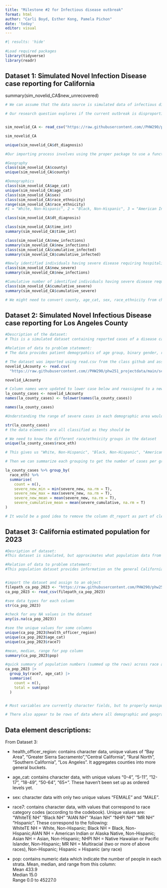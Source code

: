 ```yaml
---
title: "Milestone #2 for Infectious disease outbreak"
format: html
author: "Carli Boyd, Esther Kong, Pamela Pichon"
date: 'today'
editor: visual
---
```


```r
#| results: 'hide'
 
#Load required packages
library(tidyverse)
library(readr)

```

## Dataset 1: Simulated Novel Infection Disease case reporting for California

summary(sim_novelid_CA\$new_unrecovered)

```r

# We can assume that the data source is simulated data of infectious disease cases for each county in California reported from public health agencies and organizations such as county health departments during 2023. 

# Our research question explores if the current outbreak is disproportionately affecting certain demographic or geographic populations to inform departments and agencies how to allocate prevention and treatment resources. 


sim_novelid_CA <- read_csv("https://raw.githubusercontent.com//PHW290/phw251_projectdata/main/scenario_1/sim_novelid_CA.csv")

sim_novelid_CA

unique(sim_novelid_CA$dt_diagnosis)

#Our importing process involves using the proper package to use a function that imports CSV files and locating the file path (or link) of the file on GITHUB.

#Geography
class(sim_novelid_CA$county)
unique(sim_novelid_CA$county)

#Demographics
class(sim_novelid_CA$age_cat)
unique(sim_novelid_CA$age_cat)
class(sim_novelid_CA$sex)
class(sim_novelid_CA$race_ethnicity)
range(sim_novelid_CA$race_ethnicity)
#1 = "White, Non-Hispanic", 2 = "Black, Non-Hispanic", 3 = "American Indian or Alaska Native, Non-Hispanic", 4 = "Asian, Non-Hispanic", 5 = "Native Hawaiian or Pacific Islander, Non-Hispanic", 6 = "Multiracial (two or more of above races), Non-Hispanic", 7 = "Hispanic (any race)", 9 = "Unknown). No Unknowns then. 

class(sim_novelid_CA$dt_diagnosis)

class(sim_novelid_CA$time_int)
summary(sim_novelid_CA$time_int)

class(sim_novelid_CA$new_infections)
summary(sim_novelid_CA$new_infections)
class(sim_novelid_CA$cumulative_infected)
summary(sim_novelid_CA$cumulative_infected)

#Newly identified individuals having severe disease requiring hospitalization
class(sim_novelid_CA$new_severe)
summary(sim_novelid_CA$new_infections)

#Cumulative number of identified individuals having severe disease requiring hospitalization
class(sim_novelid_CA$cumulative_severe)
summary(sim_novelid_CA$cumulative_severe)

# We might need to convert county, age_cat, sex, race_ethnicity from character into something else if we are going to do a regression later, for example, to compare them with new_infections, cumulative_infected, etc. I am not sure about this one. 

```

## Dataset 2: Simulated Novel Infectious Disease case reporting for Los Angeles County

```r

#Description of the dataset:
# This is a simulated dataset containing reported cases of a disease categorized by date of diagnoses, patient demographics, and cumulative totals for infected, unrecovered, and severe cases, for the county of Los Angelos.  

#Relation of data to problem statement:
# The data provides patient demogrpahics of age group, binary gender, race and ethnicity which will help to answer if there are disparities in the rate of infection among different populations. 

# The dataset was imported using read.csv from the class github and assigned to an object
novelid_LAcounty <- read.csv(
  "https://raw.githubusercontent.com//PHW290/phw251_projectdata/main/scenario_1/sim_novelid_LACounty.csv")

novelid_LAcounty

# Column names were updated to lower case below and reassigned to a new object
la_county_cases <- novelid_LAcounty
names(la_county_cases) <- tolower(names(la_county_cases))

names(la_county_cases)

#Understanding the range of severe cases in each demographic area would be useful. Before we can get the ranges, we need to determine the data types

str(la_county_cases)
# the data elements are all classified as they should be

# We need to know the different race/ethnicity groups in the dataset
unique(la_county_cases$race_eth)

# This gives us "White, Non-Hispanic", "Black, Non-Hispanic", "American Indian or Alaska Native, Non-Hispanic", "Asian, Non-Hispanic", "Native Hawaiian or Pacific Islander, Non-Hispanic", "Multiracial (two or more of above races), Non-Hispanic" and "Hispanic (any race)"

# Then we can summarize each grouping to get the number of cases per group and the range and average of new severe cases.

la_county_cases %>% group_by(
  race_eth) %>%
  summarise(
    count = n(),
    severe_new_min = min(severe_new, na.rm = T),
    severe_new_max = max(severe_new, na.rm = T),
    severe_new_mean = mean(severe_new, na.rm = T),
    severe_cumulative_mean = mean(severe_cumulative, na.rm = T)
)

# It would be a good idea to remove the column dt_report as part of cleaning as this column only contains NA values. 
```

## Dataset 3: California estimated population for 2023

```r

#Desription of dataset:
#This dataset is simulated, but approximates what population data from the State of California might look like. It includes population estimates by the CA Dept of Finance for 2023 by CA county and demographic categories (age, race, and sex).

#Relation of data to problem statement:
#This population dataset provides information on the general Californian population which can be stratified according to the demographic or geographic categories of interest, which will be useful for standardizing between groups for comparison.


#import the dataset and assign to an object
filepath_ca_pop_2023 <- "https://raw.githubusercontent.com/PHW290/phw251_projectdata/main/scenario_1/ca_pop_2023.csv"
ca_pop_2023 <- read_csv(filepath_ca_pop_2023)

#see data types for each column
str(ca_pop_2023)

#check for any NA values in the dataset
any(is.na(ca_pop_2023))

#see the unique values for some columns
unique(ca_pop_2023$health_officer_region)
unique(ca_pop_2023$age_cat)
unique(ca_pop_2023$race7)

#mean, median, range for pop column
summary(ca_pop_2023$pop)

#quick summary of population numbers (summed up the rows) across race and age groups
ca_pop_2023 |> 
  group_by(race7, age_cat) |> 
  summarise(
    count = n(),
    total = sum(pop)
  )


# Most variables are currently character fields, but to properly manipulate them, it will make sense to convert them to factors. eg. county, health_officer_region, age_cat, sex, and race. Also a number of these character fields are inconsistently capitalized, so we'd likely want to standardise all the data. age_cat would also likely be more useful if set up as an ordered factor.

# There also appear to be rows of data where all demographic and geographic values are the same, but have different population estimates listed. These may represent collection of count data from individual areas within each geographic area, stratified by age, so these fields will require combining to give one population number estimate per geographic area per demographic group.
```

## Data element descriptions:

From Dataset 3:

-   health_officer_region: contains character data, unique values of "Bay Area", "Greater Sierra Sacramento","Central California", "Rural North", "Southern California", "Los Angeles". It aggregates counties into more general buckets.

-   age_cat: contains character data, with unique values "0-4", "5-11", "12-17", "18-49", "50-64", "65+". These haven't been set up as ordered levels yet.

-   sex: character data with only two unique values "FEMALE" and "MALE".

-   race7: contains character data, with values that correspond to race category codes (according to the codebook). Unique values are: "WhiteTE NH" "Black NH" "AIAN NH" "Asian NH" "NHPI NH" "MR NH" "Hispanic". These correspond to the following:\
    WhiteTE NH = White, Non-Hispanic; Black NH = Black, Non-Hispanic;AIAN NH = American Indian or Alaska Native, Non-Hispanic; Asian NH = Asian, Non-Hispanic; NHPI NH = Native Hawaiian or Pacific Islander, Non-Hispanic; MR NH = Multiracial (two or more of above races), Non-Hispanic; Hispanic = Hispanic (any race)

-   pop: contains numeric data which indicate the number of people in each strata. Mean, median, and range from this column:\
    Mean 433.9\
    Median 15.0\
    Range 0.0 to 45227.0

```r

```
